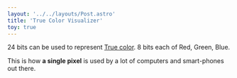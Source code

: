 ```yaml
---
layout: '../../layouts/Post.astro'
title: 'True Color Visualizer'
toy: true
---
```


<div class="not-prose">
  <OpacitySkeleton client:visible>
    <Color client:visible />
  </OpacitySkeleton>
</div>

24 bits can be used to represent [True color](https://en.wikipedia.org/wiki/Color_depth#True_color_(24-bit)).
8 bits each of Red, Green, Blue.

This is how **a single pixel** is used by a lot of computers and smart-phones out there.
